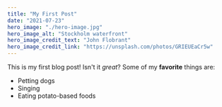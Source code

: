 ```yaml
---
title: "My First Post"
date: "2021-07-23"
hero_image: "./hero-image.jpg"
hero_image_alt: "Stockholm waterfront"
hero_image_credit_text: "John Flobrant"
hero_image_credit_link: "https://unsplash.com/photos/GRIEUEaCr5w"
---
```

This is my first blog post! Isn't it *great*?
Some of my **favorite** things are:
* Petting dogs
* Singing
* Eating potato-based foods
